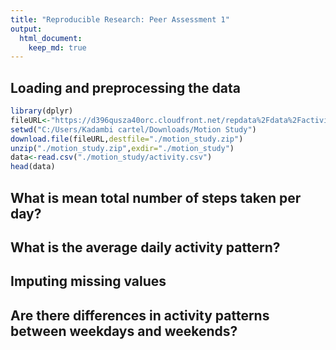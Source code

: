 ```yaml
---
title: "Reproducible Research: Peer Assessment 1"
output: 
  html_document:
    keep_md: true
---
```



## Loading and preprocessing the data
```r
library(dplyr)
fileURL<-"https://d396qusza40orc.cloudfront.net/repdata%2Fdata%2Factivity.zip"
setwd("C:/Users/Kadambi cartel/Downloads/Motion Study")
download.file(fileURL,destfile="./motion_study.zip")
unzip("./motion_study.zip",exdir="./motion_study")
data<-read.csv("./motion_study/activity.csv")
head(data)
```


## What is mean total number of steps taken per day?



## What is the average daily activity pattern?



## Imputing missing values



## Are there differences in activity patterns between weekdays and weekends?
